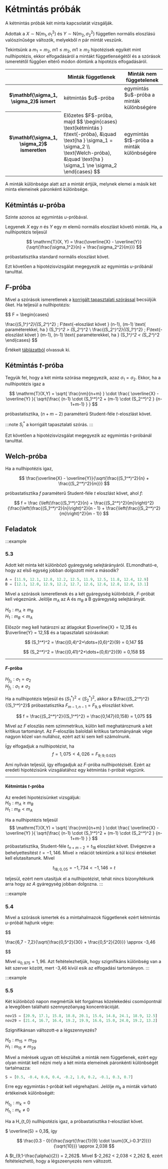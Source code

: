 # Kétmintás próbák

A kétmintás próbák két minta kapcsolatát vizsgálják.

Adottak a $X \sim \mathrm{N}{\left(m_1, \sigma_1^2\right)}$  és $Y \sim \mathrm{N}{\left( m_2, \sigma_2^2 \right)}$
független normális eloszlású valószínűsége változók, melyekből $n$ pár mintát veszünk.

Tekintsünk a $m_1=m_2$, $m1 \le m_2$, $m1 \ge m_2$ hipotézisek egyikét mint nullhipotézis, ekkor elfogadásáról a
mintákt függetlenségétől és a szórások ismeretétől függően eltérő módon döntünk a hipotézis elfogadásáról.

<div class='center-table'>
<table>
    <thead>
    <tr>
        <th></th>
        <th>Minták függetlenek</th>
        <th>Minták nem függetelenek</th>
    </tr>
    </thead>
    <tr>
        <th>$\mathbf{\sigma_1, \sigma_2}$ ismert</th>
        <td>kétmintás $u$-próba</td>
        <td>egymintás $u$-próba a minták különbségére</td>
    </tr>
    <tr>
        <th>$\mathbf{\sigma_1, \sigma_2}$ ismeretlen</th>
        <td>
            Előzetes $F$-próba, majd
            $$
            \begin{cases}
                \text{kétmintás } t\text{-próba}, &\quad \text{ha } \sigma_1 = \sigma_2 \\
                \text{Welch-próba},               &\quad \text{ha } \sigma_1 \ne \sigma_2
            \end{cases}
            $$
        </td>
        <td>egymintás $t$-próba a minták különbségére</td>
    </tr>
</table>
</div>

A minták különbsége alatt azt a mintát értjük, melynek elemei a másik két minta elemeinek páronkénti különbsége.


## Kétmintás $u$-próba

Szinte azonos az egymintás $u$-próbával.

Legyenek $X$ egy $n$ és $Y$ egy $m$ elemű normális eloszlást követő minták. Ha, a nullhipotézis teljesül

$$
\mathrm{T}(X, Y) = \frac{\overline{X} - \overline{Y}}{\sqrt{\frac{\sigma_1^2}{n} + \frac{\sigma_2^2}{m}}}
$$

próbastatisztika standard normális eloszlást követ.

Ezt követően a hipotézisvizsgálat megegyezik az egymintás $u$-próbánál tanulttal.

## $F$-próba

Mivel a szórások ismeretlenek a [korrigált tapasztalati szórással](../#korrig%C3%A1lt-tapasztalati-sz%C3%B3r%C3%A1s)
becsüljük őket. Ha teljesül a nullhipotézis:

$$
F = 
\begin{cases}

\frac{(S_1^*)^2}{(S_2^*)^2} \; F\text{-eloszlást követ } (n-1), (m-1) \text{ paraméterekkel, ha } (S_1^*)^2 > (S_2^*)^2 \\
\frac{(S_2^*)^2}{(S_1^*)^2} \; F\text{-eloszlást követ } (m-1), (n-1) \text{ paraméterekkel, ha } (S_1^*)^2 < (S_2^*)^2
\end{cases}
$$

Értékeit [táblázatból](http://www.socr.ucla.edu/Applets.dir/F_Table.html) olvassuk ki.


## Kétmintás $t$-próba

Tegyük fel, hogy a két minta szórása megegyezik, azaz $\sigma_1 = \sigma_2$. Ekkor, ha a nullhipotézis igaz a

$$
\mathrm{T}(X,Y) =
\sqrt{ \frac{nm}{n+m} } \cdot
\frac{ \overline{X} - \overline{Y} }{ \sqrt{\frac{ (n-1) \cdot (S_1^*)^2 + (m-1) \cdot (S_2^*)^2 } {n-1+m-1} } }
$$

próbastatisztika, $(n+m-2)$ paraméterű Student-féle $t$-eloszlást követ.

:::note
$S_i^*$ a korrigált tapasztalati szórás.
:::

Ezt követően a hipotézisvizsgálat megegyezik az egymintás $t$-próbánál tanulttal.

## Welch-próba

Ha a nullhipotézis igaz,

$$
\frac{\overline{X} - \overline{Y}}{\sqrt{\frac{(S_1^*)^2}{n} + \frac{(S_2^*)^2}{m}}}
$$

próbastatisztika $f$ paraméterű Student-féle $t$ eloszlást követ, ahol $f$:

$$
f =
\frac
{\left(\frac{(S_1^*)^2}{n} + \frac{(S_2^*)^2}{m}\right)^2}
{\frac{\left(\frac{(S_1^*)^2}{n}\right)^2}{n - 1} + \frac{\left(\frac{(S_2^*)^2}{m}\right)^2}{m - 1}}
$$

## Feladatok



:::example
### 5.3

Adott két minta két különböző gyáregység selejtárányáról. ELmondható-e, hogy az első egység jobban dolgozott mint
a második?

```py
A = [11.9, 12.1, 12.8, 12.2, 12.5, 11.9, 12.5, 11.8, 12.4, 12.9]
B = [12.1, 12.0, 12.9, 12.2, 12.7, 12.6, 12.6, 12.8, 12.0, 13.1]
```

Mivel a szórások ismeretlenek és a két gyáregység különbözik, $F$-próbát kell végeznünk. Jelölje $m_A$ az A és $m_B$ a
B gyáregység selejtárányát.

$H_0: m_A \ge m_B$ \
$H_1: m_B <   m_A$

Először meg kell határozni az átlagokat $\overline{X} = 12,3$ és $\overline{Y} = 12,5$ és a tapasztalati szórásokat:

$$
(S_1^*)^2 = \frac{(0,4)^2+\dots+(0,6)^2}{9} = 0,147
$$

$$
(S_2^*)^2 = \frac{(0,41)^2+\dots+(0,6)^2}{9} = 0,158
$$

***

#### $F$-próba
$H_{f_0}: \sigma_1 = \sigma_2$ \
$H_{f_1}: \sigma_1 \ne \sigma_2$

Ha a nullhipotézis teljesül és $(S_1^*)^2 < (S_2^*)^2$, akkor a $\frac{(S_2^*)^2}{(S_1^*)^2}$ próbastatisztika 
$F_{m-1,n-1} = F_{9,9}$ eloszlást követ.

$$
f = \frac{(S_2^*)^2}{(S_1^*)^2} = \frac{0,147}{0,158} = 1,075
$$

Mivel az $F$ eloszlás nem szimmetrikus,  külön kell meghatároznunk a két kritikus tartományt. Az $F$-eloszlás baloldali
kritikus tartományának vége nagyon közel van nullához, ezért azt ki sem kell számolnunk.

Így elfogadjuk a nullhipotézist, ha
$$
f = 1,075 < 4,026 = F_{9; \, 9; \, 0.025}
$$

Ami nyilván teljesül, így elfogadjuk az $F$-próba nullhipotézisét. Ezért az eredeti hipotézisünk vizsgálatához egy
kétmintás $t$-próbát végzünk.

***

#### Kétmintás $t$-próba

Az eredeti hipotézisünket vizsgáljuk: \
$H_0: m_A \ge m_B$ \
$H_1: m_B <   m_A$

Ha a nullhipotézis teljesül
$$
\mathrm{T}(X,Y) =
\sqrt{ \frac{nm}{n+m} } \cdot
\frac{ \overline{X} - \overline{Y} }{ \sqrt{\frac{ (n-1) \cdot (S_1^*)^2 + (m-1) \cdot (S_2^*)^2 } {n-1+m-1} } }
$$
próbastatisztika, Student-féle $t_{n+m-2}=t_{18}$ eloszlást követ. Elvégezve a behelyettesítést $t = -1,146$. Mivel
$\ge$ relációt tekintünk a túl kicsi értékeket kell elutasítanunk. Mivel

$$
t_{18; 0,05} = -1,734 < -1,146 = t
$$

teljesül, ezért nem utasítjuk el a nullhipotézist, tehát nincs bizonyítékunk arra hogy az $A$ gyáregység jobban
dolgozna.
:::



:::example
### 5.4
Mivel a szórások ismertek és a mintahalmazok függetlenek ezért kétmintás $u$-próbát hajtunk végre:

$$

\frac{6,7 - 7,2}{\sqrt{\frac{0,5^2}{30} + \frac{0,5^2}{20}}} \approx -3,46

$$

Mivel $u_{0,975} = 1,96$. Azt feltételezhetjük, hogy szignifikáns különbség van a két szerver között, mert -3,46 kívül
esik az elfogadási tartományon.
:::



:::example
### 5.5
Két különböző napon megmértük két forgalmas közelekedési csomópontnál a levegőben  található szennyezőanyag
koncentrációját.

```py
nov15 = [20.9, 17.1, 15.8, 18.8, 20.1, 15.6, 14.8, 24.1, 18.9, 12.5]
nov29 = [21.4, 16.7, 16.4, 19.2, 19.9, 16.6, 15.0, 24.0, 19.2, 13.2]
```

Szignifikánsan változott-e a légszennyezés?

$H_0: m_{15} =   m_{29}$ \
$H_1: m_{15} \ne m_{29}$

Mivel a mérések ugyan ott készültek a minták nem függetlenek, ezért egy olyan mintát kell nézni mely a két minta
elemeinek páronkénti különbségét tartalmazza:

```py
S = [0.5, -0.4, 0.6, 0.4, -0.2, 1.0, 0.2, -0.1, 0.3, 0.7]
```

Erre egy egymintás $t$-próbát kell végrehajtani. Jelölje $m_k$ a minták várható értékeinek különbségét:

$H_{t_0}: m_{k} =   0$ \
$H_{t_1}: m_{k} \ne 0$

Ha a H_{t_0} nullhipotézis igaz, a próbastatisztika $t$-eloszlást követ.

$ \overline{S} = 0,3$, így

$$
\frac{0.3 - 0}{\frac{\sqrt{\frac{1}{9} \cdot \sum{(X_i-0.3^2)}}}{\sqrt{10}}} \approx 2,038
$$

A $t_{9,1-\frac{\alpha}{2}} = 2,262$. Mivel $-2,262 < 2,038 < 2,262 $, ezért feltételezhető, hogy a légszeenyezés
nem változott.